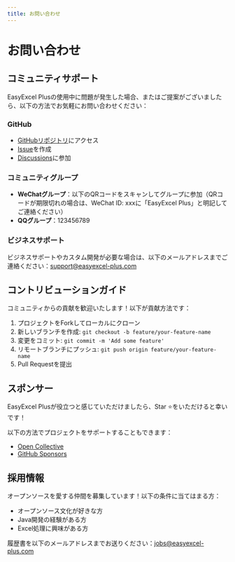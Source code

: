 ```yaml
---
title: お問い合わせ
---
```


# お問い合わせ

## コミュニティサポート

EasyExcel Plusの使用中に問題が発生した場合、またはご提案がございましたら、以下の方法でお気軽にお問い合わせください：

### GitHub

- [GitHubリポジトリ](https://github.com/your-repo)にアクセス
- [Issue](https://github.com/your-repo/issues)を作成
- [Discussions](https://github.com/your-repo/discussions)に参加

### コミュニティグループ

- **WeChatグループ**：以下のQRコードをスキャンしてグループに参加（QRコードが期限切れの場合は、WeChat ID: xxxに「EasyExcel Plus」と明記してご連絡ください）
- **QQグループ**：123456789

### ビジネスサポート

ビジネスサポートやカスタム開発が必要な場合は、以下のメールアドレスまでご連絡ください：support@easyexcel-plus.com

## コントリビューションガイド

コミュニティからの貢献を歓迎いたします！以下が貢献方法です：

1. プロジェクトをForkしてローカルにクローン
2. 新しいブランチを作成: `git checkout -b feature/your-feature-name`
3. 変更をコミット: `git commit -m 'Add some feature'`
4. リモートブランチにプッシュ: `git push origin feature/your-feature-name`
5. Pull Requestを提出

## スポンサー

EasyExcel Plusが役立つと感じていただけましたら、Star ⭐️をいただけると幸いです！

以下の方法でプロジェクトをサポートすることもできます：

- [Open Collective](https://opencollective.com/your-project)
- [GitHub Sponsors](https://github.com/sponsors/your-username)

## 採用情報

オープンソースを愛する仲間を募集しています！以下の条件に当てはまる方：

- オープンソース文化が好きな方
- Java開発の経験がある方
- Excel処理に興味がある方

履歴書を以下のメールアドレスまでお送りください：jobs@easyexcel-plus.com